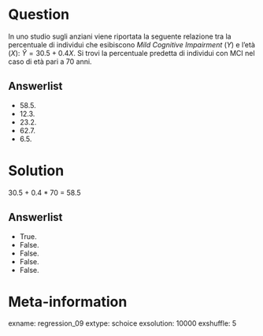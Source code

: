Question
========
In uno studio sugli anziani viene riportata la seguente relazione tra la percentuale di individui che esibiscono _Mild Cognitive Impairment_ ($Y$) e l'età ($X$): $\hat{Y} = 30.5 + 0.4 X$. Si trovi la percentuale predetta di individui con MCI nel caso di età pari a 70 anni. 

Answerlist
----------
* 58.5.
* 12.3.
* 23.2.
* 62.7.
* 6.5.

Solution
========

30.5 + 0.4 * 70 = 58.5

Answerlist
----------
* True. 
* False. 
* False. 
* False. 
* False. 

Meta-information
================
exname: regression_09
extype: schoice
exsolution: 10000
exshuffle: 5
